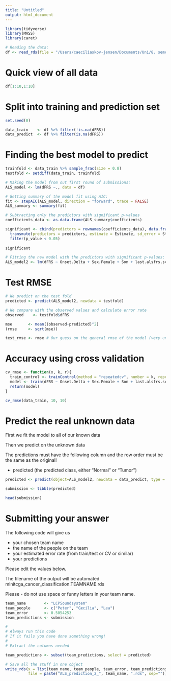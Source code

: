 ```yaml
---
title: "Untitled"
output: html_document
---
```



```r

library(tidyverse)
library(MASS)
library(caret)

```

```r
# Reading the data:
df <- read_rds(file = "/Users/caeciliaskov-jensen/Documents/Uni/8. semester/Statistical and Machine Learning/16. Predictions/ALS_data_regression/ALS_progression_rate.1822x370.rds") 

```

# Quick view of all data

```r

df[1:10,1:10]

```

# Split into training and prediction set

```r

set.seed(0)

data_train    <- df %>% filter(!is.na(dFRS))
data_predict  <- df %>% filter(is.na(dFRS))

```

# Finding the best model to predict

```r

trainfold <- data_train %>% sample_frac(size = 0.8)
testfold <- setdiff(data_train, trainfold)

# Making the model from out first round of submissions:
ALS_model <- lm(dFRS ~., data = df)

# Getting summary of the model fit using AIC:
fit <- stepAIC(ALS_model, direction = "forward", trace = FALSE)
ALS_summary <- summary(fit)

# Subtracting only the predictors with significant p-values
coefficients_data <- as.data.frame(ALS_summary$coefficients)

significant <- cbind(predictors = rownames(coefficients_data), data.frame(coefficients_data), row.names = NULL) %>%
  transmute(predictors = predictors, estimate = Estimate, sd_error = Std..Error, t_value = t.value, p_value = Pr...t..) %>%
  filter(p_value < 0.05)
  
significant

```

```r

# Fitting the new model with the predictors with significant p-values:
ALS_model2 <- lm(dFRS ~ Onset.Delta + Sex.Female + Son + last.alsfrs.score + meansquares.alsfrs.score + alsfrs.score.slope + mean.speech + meansquares.speech + meansquares.salivation + handwriting.slope + max.cutting + min.cutting + last.turning + turning.slope + walking.slope + last.climbing.stairs + sum.svc.liters + last.weight.date + max.bp.diastolic + min.bp.diastolic + num.bp.diastolic.visits + sd.bp.diastolic + lessthan2.slope.alsfrs.score + min.slope.climbing.stairs + sd.slope.climbing.stairs + sum.slope.fvc.liters + slope.fvc.liters.slope + mean.slope.weight + first.slope.weight.date + last.slope.weight.date + lessthan2.slope.weight + num.slope.resp.rate.visits + last.slope.resp.rate.date + meansquares.slope.resp.rate + meansquares.slope.bp.diastolic, data = df)

```


# Test RMSE

```r

# We predict on the test fold
predicted <- predict(ALS_model2, newdata = testfold)

# We compare with the observed values and calculate error rate
observed    <- testfold$dFRS

mse       <- mean((observed-predicted)^2)
(rmse     <- sqrt(mse))

test_rmse <- rmse # Our guess on the general rmse of the model (very unprecise!)

```

# Accuracy using cross validation

```r
cv_rmse <- function(x, k, r){
  train_control <- trainControl(method = "repeatedcv", number = k, repeats = r)
  model <- train(dFRS ~ Onset.Delta + Sex.Female + Son + last.alsfrs.score + meansquares.alsfrs.score + alsfrs.score.slope + mean.speech + meansquares.speech + meansquares.salivation + handwriting.slope + max.cutting + min.cutting + last.turning + turning.slope + walking.slope + last.climbing.stairs + sum.svc.liters + last.weight.date + max.bp.diastolic + min.bp.diastolic + num.bp.diastolic.visits + sd.bp.diastolic + lessthan2.slope.alsfrs.score + min.slope.climbing.stairs + sd.slope.climbing.stairs + sum.slope.fvc.liters + slope.fvc.liters.slope + mean.slope.weight + first.slope.weight.date + last.slope.weight.date + lessthan2.slope.weight + num.slope.resp.rate.visits + last.slope.resp.rate.date + meansquares.slope.resp.rate + meansquares.slope.bp.diastolic, data = x, method = "lm", trControl = train_control)
  return(model)
}

cv_rmse(data_train, 10, 10)

```

# Predict the real unknown data

First we fit the model to all of our known data

Then we predict on the unknown data

The predictions must have the following column and the row order must be the same as the original!

* predicted (the predicted class, either "Normal" or "Tumor")

```r

predicted <- predict(object=ALS_model2, newdata = data_predict, type = "response")

submission <- tibble(predicted)

head(submission)

```
# Submitting your answer

The following code will give us

* your chosen team name
* the name of the people on the team
* your estimated error rate (from train/test or CV or similar)
* your predictions

Please edit the values below.

The filename of the output will be automated minitcga_cancer_classification.TEAMNAME.rds

Please - do not use space or funny letters in your team name.

```r

team_name        <- "LCPSoundsystem"
team_people      <- c("Peter", "Cæcilia", "Lea")
team_error       <- 0.5054253
team_predictions <- submission

#
# Always run this code
# If it fails you have done something wrong!
#
# Extract the columns needed

team_predictions <- subset(team_predictions, select = predicted)

# Save all the stuff in one object
write_rds(x = list(team_name, team_people, team_error, team_predictions), 
          file = paste("ALS_prediction_2_", team_name, ".rds", sep=""))

```

